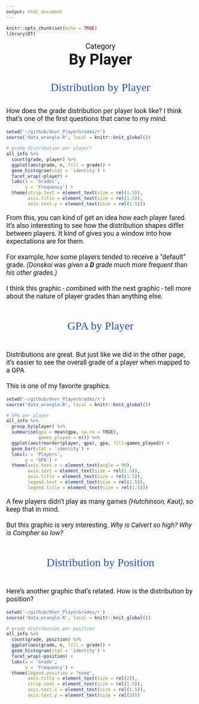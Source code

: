 ```yaml
---
output: html_document
---
```


```r
knitr::opts_chunk$set(echo = TRUE)
library(DT)
```

<p id = "cat">Category</p>
<strong><p id = "title">By Player</p></strong>
<br><br>
<p id="section">Distribution by Player</p>
<br>
<p id='desc'>How does the grade distribution per player look like? I think that's one of the first questions that came to my mind.</p>

```r
setwd('~/github/dnvr_PlayerGrades/r')
source('data_wrangle.R', local = knitr::knit_global())

# grade distribution per player?
all_info %>% 
  count(grade, player) %>% 
  ggplot(aes(grade, n, fill = grade)) + 
  geom_histogram(stat = 'identity') + 
  facet_wrap(~player) +
  labs(x = 'Grades',
       y = 'Frequency') +
  theme(strip.text = element_text(size = rel(1.5)),
        axis.title = element_text(size = rel(1.5)),
        axis.text.y = element_text(size = rel(1.5)))
```

<p id='desc'>From this, you can kind of get an idea how each player fared. It's also interesting to see how the distribution shapes differ between players. It kind of gives you a window into how expectations are for them.<br><br> For example, how some players tended to receive a "default" grade. <i>(Donskoi was given a **D** grade much more frequent than his other grades.)</i><br><br>I think this graphic - combined with the next graphic - tell more about the nature of player grades than anything else.</p>

<br><br>
<p id="section">GPA by Player</p>
<br>

<p id="desc">Distributions are great. But just like we did in the other page, it's easier to see the overall grade of a player when mapped to a GPA<br><br>This is one of my favorite graphics.</p>

```r
setwd('~/github/dnvr_PlayerGrades/r')
source('data_wrangle.R', local = knitr::knit_global())

# GPA per player
all_info %>% 
  group_by(player) %>% 
  summarise(gpa = mean(gpa, na.rm = TRUE),
            games_played = n()) %>% 
  ggplot(aes(reorder(player, gpa), gpa, fill=games_played)) + 
  geom_bar(stat = 'identity') + 
  labs(x = 'Players',
       y = 'GPA') +
  theme(axis.text.x = element_text(angle = 90),
        axis.text = element_text(size = rel(1.5)),
        axis.title = element_text(size = rel(1.5)),
        legend.text = element_text(size = rel(1.5)),
        legend.title = element_text(size = rel(1.5)))
```

<p id='desc'>A few players didn't play as many games *(Hutchinson, Kaut)*, so keep that in mind. <br><br>But this graphic is very interesting. *Why is Calvert so high? Why is Compher so low?*</p>

<br><br>
<p id="section">Distribution by Position</p>
<br>

<p id='desc'>Here's another graphic that's related. How is the distribution by position?</p>

```r
setwd('~/github/dnvr_PlayerGrades/r')
source('data_wrangle.R', local = knitr::knit_global())

# grade distribution per position
all_info %>% 
  count(grade, position) %>% 
  ggplot(aes(grade, n, fill = grade)) + 
  geom_histogram(stat = 'identity') + 
  facet_wrap(~position) +
  labs(x = 'Grade',
       y = 'Frequency') +
  theme(legend.position = "none",
        axis.title = element_text(size = rel(2)),
        strip.text = element_text(size = rel(1.5)),
        axis.text.x = element_text(size = rel(1.5)),
        axis.text.y = element_text(size = rel(2)))

```





<style>
@import url('https://fonts.googleapis.com/css2?family=Roboto:wght@500&display=swap');
@import url('https://fonts.googleapis.com/css2?family=Zilla+Slab:wght@300;500&display=swap');

#cat{
  margin: auto;
  text-align: center;
  font-size: 20px;
  font-family: 'Roboto', sans-serif;
}

#title{
  margin: auto;
  text-align: center;
  font-size: 40px;
  font-family: 'Roboto', sans-serif;
}

#desc{
  font-size: 18px;
  font-family: 'Roboto', sans-serif;
}

#section{
  margin: auto;
  text-align: center;
  font-family: 'Zilla Slab', serif;
  font-size: 30px;
  color: #2553CC;
}

</style>